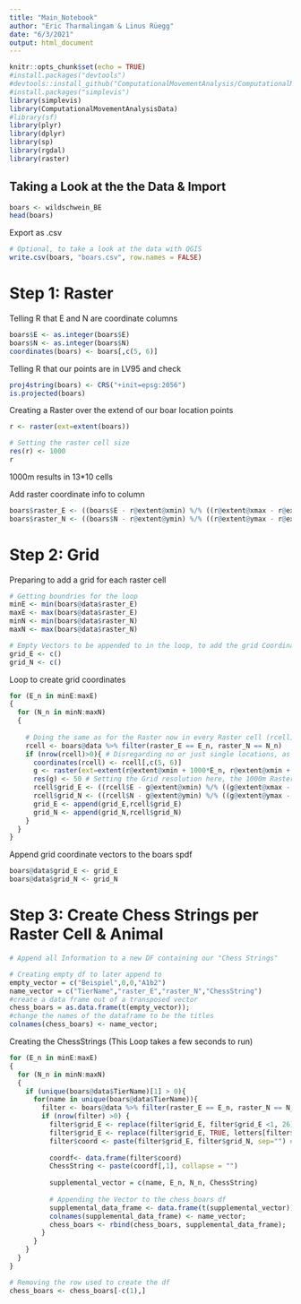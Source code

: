 ```yaml
---
title: "Main_Notebook"
author: "Eric Tharmalingam & Linus Rüegg"
date: "6/3/2021"
output: html_document
---
```


```r
knitr::opts_chunk$set(echo = TRUE)
#install.packages("devtools") 
#devtools::install_github("ComputationalMovementAnalysis/ComputationalMovementAnalysisData")
#install.packages("simplevis")
library(simplevis)
library(ComputationalMovementAnalysisData)
#library(sf)
library(plyr)
library(dplyr)
library(sp)
library(rgdal) 
library(raster) 
```

## Taking a Look at the the Data & Import

```r
boars <- wildschwein_BE
head(boars)
```
Export as .csv
```r
# Optional, to take a look at the data with QGIS 
write.csv(boars, "boars.csv", row.names = FALSE)
```

# Step 1: Raster

Telling R that E and N are coordinate columns
```r
boars$E <- as.integer(boars$E)
boars$N <- as.integer(boars$N)
coordinates(boars) <- boars[,c(5, 6)]
```

Telling R that our points are in LV95 and check 
```r
proj4string(boars) <- CRS("+init=epsg:2056")
is.projected(boars)
```
Creating a Raster over the extend of our boar location points
```r
r <- raster(ext=extent(boars))

# Setting the raster cell size 
res(r) <- 1000
r
```
1000m results in 13*10 cells

Add raster coordinate info to column
```r
boars$raster_E <- ((boars$E - r@extent@xmin) %/% ((r@extent@xmax - r@extent@xmin)/ r@ncols)) # (Koordinate - Minimum Extent) // cellsize 
boars$raster_N <- ((boars$N - r@extent@ymin) %/% ((r@extent@ymax - r@extent@ymin)/ r@nrows))
```

# Step 2: Grid

Preparing to add a grid for each raster cell
```r
# Getting boundries for the loop
minE <- min(boars@data$raster_E)
maxE <- max(boars@data$raster_E)
minN <- min(boars@data$raster_N)
maxN <- max(boars@data$raster_N)

# Empty Vectors to be appended to in the loop, to add the grid Coordinates to the boars df after the loop ran
grid_E <- c()
grid_N <- c() 
```

Loop to create grid coordinates
```r
for (E_n in minE:maxE)
{
  for (N_n in minN:maxN)
  {
  
    # Doing the same as for the Raster now in every Raster cell (rcell), calling it Grid (g)
    rcell <- boars@data %>% filter(raster_E == E_n, raster_N == N_n)
    if (nrow(rcell)>0){ # Disregarding no or just single locations, as no strings can be built in those raster cells
      coordinates(rcell) <- rcell[,c(5, 6)]
      g <- raster(ext=extent(r@extent@xmin + 1000*E_n, r@extent@xmin + 1000*E_n + 1000, r@extent@ymin + 1000*N_n, r@extent@ymin + 1000*N_n + 1000)) # Create the grid, setting the extent to the corresponding raster cell
      res(g) <- 50 # Setting the Grid resolution here, the 1000m Raster Cell is divided by this.
      rcell$grid_E <- ((rcell$E - g@extent@xmin) %/% ((g@extent@xmax - g@extent@xmin)/ g@ncols)) 
      rcell$grid_N <- ((rcell$N - g@extent@ymin) %/% ((g@extent@ymax - g@extent@ymin)/ g@nrows))
      grid_E <- append(grid_E,rcell$grid_E) 
      grid_N <- append(grid_N,rcell$grid_N)
    } 
  }
}
```

Append grid coordinate vectors to the boars spdf
```r
boars@data$grid_E <- grid_E
boars@data$grid_N <- grid_N
```

# Step 3: Create Chess Strings per Raster Cell & Animal
```r
# Append all Information to a new DF containing our "Chess Strings"

# Creating empty df to later append to
empty_vector = c("Beispiel",0,0,"A1b2")
name_vector = c("TierName","raster_E","raster_N","ChessString")
#create a data frame out of a transposed vector
chess_boars = as.data.frame(t(empty_vector));
#change the names of the dataframe to be the titles
colnames(chess_boars) <- name_vector;

```

Creating the ChessStrings (This Loop takes a few seconds to run)
```r
for (E_n in minE:maxE)
{
  for (N_n in minN:maxN)
  {
    if (unique(boars@data$TierName)[1] > 0){
      for(name in unique(boars@data$TierName)){
        filter <- boars@data %>% filter(raster_E == E_n, raster_N == N_n, TierName == name)
        if (nrow(filter) >0) {
          filter$grid_E <- replace(filter$grid_E, filter$grid_E <1, 26) # setting -1 and 0 to z
          filter$grid_E <- replace(filter$grid_E, TRUE, letters[filter$grid_E]) # Turn Eastings into letters
          filter$coord <- paste(filter$grid_E, filter$grid_N, sep="") # Paste Eastings and Northings into one column
          
          coordf<- data.frame(filter$coord)
          ChessString <- paste(coordf[,1], collapse = "")
          
          supplemental_vector = c(name, E_n, N_n, ChessString)
          
          # Appending the Vector to the chess_boars df
          supplemental_data_frame <- data.frame(t(supplemental_vector));
          colnames(supplemental_data_frame) <- name_vector;
          chess_boars <- rbind(chess_boars, supplemental_data_frame);
        }
      }
    }
  }
}
```

```r
# Removing the row used to create the df
chess_boars <- chess_boars[-c(1),] 
```






